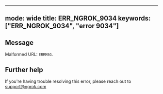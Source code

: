 
---
mode: wide
title: ERR_NGROK_9034
keywords: ["ERR_NGROK_9034", "error 9034"]
---

## Message
Malformed URL: `ERRMSG`.




## Further help
If you're having trouble resolving this error, please reach out to [support@ngrok.com](mailto:support@ngrok.com?subject=Help%20with%20ERR_NGROK_9034)


